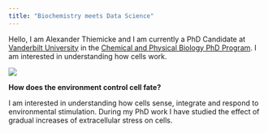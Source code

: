 ```yaml
---
title: "Biochemistry meets Data Science"
---
```

Hello, I am Alexander Thiemicke and I am currently a PhD Candidate at [Vanderbilt University](https://www.vanderbilt.edu/) in the [Chemical and Physical Biology PhD Program](https://medschool.vanderbilt.edu/cpb/person/alexander-thiemicke/). I am interested in understanding how cells work.

![](mg_7897-web.jpg) 


__How does the environment control cell fate?__

I am interested in understanding how cells sense, integrate and respond to environmental stimulation. During my PhD work I have studied the effect of gradual increases of extracellular stress on cells.

